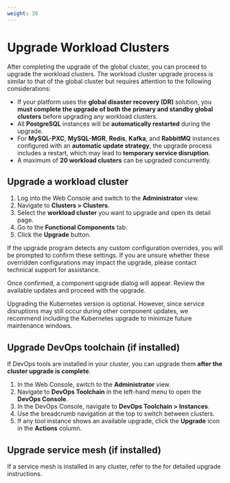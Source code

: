 ```yaml
---
weight: 30
---
```

# Upgrade Workload Clusters

After completing the upgrade of the global cluster, you can proceed to upgrade the workload clusters.
The workload cluster upgrade process is similar to that of the global cluster but requires attention to the following considerations:

* If your platform uses the **global disaster recovery (DR)** solution, you **must complete the upgrade of both the primary and standby global clusters** before upgrading any workload clusters.
* All **PostgreSQL** instances will be **automatically restarted** during the upgrade.
* For **MySQL-PXC**, **MySQL-MGR**, **Redis**, **Kafka**, and **RabbitMQ** instances configured with an **automatic update strategy**, the upgrade process includes a restart, which may lead to **temporary service disruption**.
* A maximum of **20 workload clusters** can be upgraded concurrently.

## Upgrade a workload cluster

1. Log into the Web Console and switch to the **Administrator** view.
2. Navigate to **Clusters > Clusters**.
3. Select the **workload cluster** you want to upgrade and open its detail page.
4. Go to the **Functional Components** tab.
5. Click the **Upgrade** button.

If the upgrade program detects any custom configuration overrides, you will be prompted to confirm these settings. If you are unsure whether these overridden configurations may impact the upgrade, please contact technical support for assistance.

Once confirmed, a component upgrade dialog will appear.
Review the available updates and proceed with the upgrade.

<Directive type="info" title="INFO">
Upgrading the Kubernetes version is optional.
However, since service disruptions may still occur during other component updates, we recommend including the Kubernetes upgrade to minimize future maintenance windows.
</Directive>

## Upgrade DevOps toolchain (if installed)

If DevOps tools are installed in your cluster, you can upgrade them **after the cluster upgrade is complete**.

1. In the Web Console, switch to the **Administrator** view.
2. Navigate to **DevOps Toolchain** in the left-hand menu to open the **DevOps Console**.
3. In the DevOps Console, navigate to **DevOps Toolchain > Instances**.
4. Use the breadcrumb navigation at the top to switch between clusters.
5. If any tool instance shows an available upgrade, click the **Upgrade** icon in the **Actions** column.

## Upgrade service mesh (if installed)

If a service mesh is installed in any cluster, refer to the <ExternalSiteLink name="servicemesh" href="/main/upgrade.html" children="Service Mesh Upgrade Guide" /> for detailed upgrade instructions.
